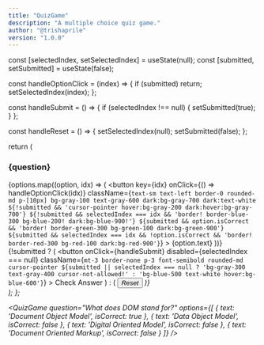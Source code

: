 ```yaml
---
title: "QuizGame"
description: "A multiple choice quiz game."
author: "@trishaprile"
version: "1.0.0"
---
```



  const [selectedIndex, setSelectedIndex] = useState(null);
  const [submitted, setSubmitted] = useState(false);

  const handleOptionClick = (index) => {
    if (submitted) return;
    setSelectedIndex(index);
  };

  const handleSubmit = () => {
    if (selectedIndex !== null) {
      setSubmitted(true);
    }
  };

   const handleReset = () => {
    setSelectedIndex(null);
    setSubmitted(false);
  };

  return (
    <div className="max-w-md mx-auto p-6 bg-inherit rounded-lg shadow-sm border border-gray-200 dark:border-gray-400">
      <h3 className="mb-6! mt-0! text-center">{question}</h3>
      <div className="flex flex-col gap-2">
        {options.map((option, idx) => (
          <button
            key={idx}
            onClick={() => handleOptionClick(idx)}
            className={`
            	text-sm text-left border-0 rounded-md p-[10px] bg-gray-100 text-gray-600 dark:bg-gray-700 dark:text-white
							${!submitted && 'cursor-pointer hover:bg-gray-200 dark:hover:bg-gray-700'}
              ${!submitted && selectedIndex === idx && 'border! border-blue-300 bg-blue-200! dark:bg-blue-900!'}
              ${submitted && option.isCorrect && 'border! border-green-300 bg-green-100 dark:bg-green-900'}
              ${submitted && selectedIndex === idx && !option.isCorrect && 'border! border-red-300 bg-red-100 dark:bg-red-900'}
            `}
          >
            {option.text}
          </button>
        ))}
      </div>
      <div className="flex justify-end">
        {!submitted ? (
          <button
            onClick={handleSubmit}
            disabled={selectedIndex === null}
            className={`
              mt-3 border-none p-3 font-semibold rounded-md cursor-pointer
              ${submitted || selectedIndex === null ? 'bg-gray-300 text-gray-400 cursor-not-allowed!' : 'bg-blue-500 text-white hover:bg-blue-600'}
            `}
          >
            Check Answer
          </button>
				) : (
          <button
            onClick={handleReset}
            className="mt-3 border-none py-3 px-7 font-semibold rounded-md cursor-pointer text-white bg-gray-500 hover:bg-gray-400"
          >
            <i className="fa-solid fa-refresh" /> Reset
          </button>
        )}
			</div>
    </div>
  );
};

<QuizGame
  question="What does DOM stand for?"
  options={[
    { text: 'Document Object Model', isCorrect: true },
    { text: 'Data Object Model', isCorrect: false },
    { text: 'Digital Oriented Model', isCorrect: false },
    { text: 'Document Oriented Markup', isCorrect: false }
  ]}
/>
